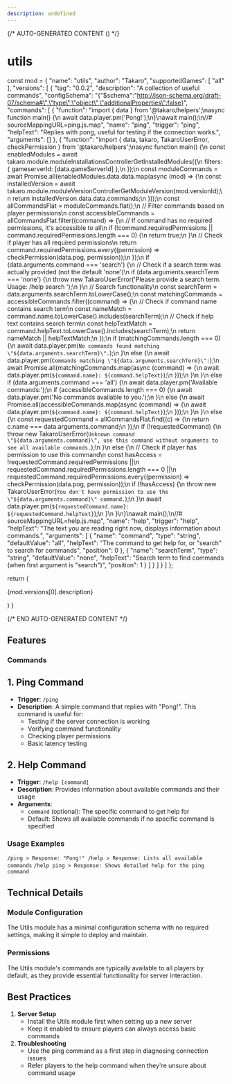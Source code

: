 ```yaml
---
description: undefined
---
```


{/* AUTO-GENERATED CONTENT () */}


# utils

  const mod = {
  "name": "utils",
  "author": "Takaro",
  "supportedGames": [
    "all"
  ],
  "versions": [
    {
      "tag": "0.0.2",
      "description": "A collection of useful commands",
      "configSchema": "{\"$schema\":\"http://json-schema.org/draft-07/schema#\",\"type\":\"object\",\"additionalProperties\":false}",
      "commands": [
        {
          "function": "import { data } from '@takaro/helpers';\nasync function main() {\n    await data.player.pm('Pong!');\n}\nawait main();\n//# sourceMappingURL=ping.js.map",
          "name": "ping",
          "trigger": "ping",
          "helpText": "Replies with pong, useful for testing if the connection works.",
          "arguments": []
        },
        {
          "function": "import { data, takaro, TakaroUserError, checkPermission } from '@takaro/helpers';\nasync function main() {\n    const enabledModules = await takaro.module.moduleInstallationsControllerGetInstalledModules({\n        filters: { gameserverId: [data.gameServerId] },\n    });\n    const moduleCommands = await Promise.all(enabledModules.data.data.map(async (mod) => {\n        const installedVersion = await takaro.module.moduleVersionControllerGetModuleVersion(mod.versionId);\n        return installedVersion.data.data.commands;\n    }));\n    const allCommandsFlat = moduleCommands.flat();\n    // Filter commands based on player permissions\n    const accessibleCommands = allCommandsFlat.filter((command) => {\n        // If command has no required permissions, it's accessible to all\n        if (!command.requiredPermissions || command.requiredPermissions.length === 0) {\n            return true;\n        }\n        // Check if player has all required permissions\n        return command.requiredPermissions.every((permission) => checkPermission(data.pog, permission));\n    });\n    if (data.arguments.command === 'search') {\n        // Check if a search term was actually provided (not the default 'none')\n        if (data.arguments.searchTerm === 'none') {\n            throw new TakaroUserError('Please provide a search term. Usage: /help search <term>');\n        }\n        // Search functionality\n        const searchTerm = data.arguments.searchTerm.toLowerCase();\n        const matchingCommands = accessibleCommands.filter((command) => {\n            // Check if command name contains search term\n            const nameMatch = command.name.toLowerCase().includes(searchTerm);\n            // Check if help text contains search term\n            const helpTextMatch = command.helpText.toLowerCase().includes(searchTerm);\n            return nameMatch || helpTextMatch;\n        });\n        if (matchingCommands.length === 0) {\n            await data.player.pm(`No commands found matching \"${data.arguments.searchTerm}\".`);\n        }\n        else {\n            await data.player.pm(`Commands matching \"${data.arguments.searchTerm}\":`);\n            await Promise.all(matchingCommands.map(async (command) => {\n                await data.player.pm(`${command.name}: ${command.helpText}`);\n            }));\n        }\n    }\n    else if (data.arguments.command === 'all') {\n        await data.player.pm('Available commands:');\n        if (accessibleCommands.length === 0) {\n            await data.player.pm('No commands available to you.');\n        }\n        else {\n            await Promise.all(accessibleCommands.map(async (command) => {\n                await data.player.pm(`${command.name}: ${command.helpText}`);\n            }));\n        }\n    }\n    else {\n        const requestedCommand = allCommandsFlat.find((c) => {\n            return c.name === data.arguments.command;\n        });\n        if (!requestedCommand) {\n            throw new TakaroUserError(`Unknown command \"${data.arguments.command}\", use this command without arguments to see all available commands.`);\n        }\n        else {\n            // Check if player has permission to use this command\n            const hasAccess = !requestedCommand.requiredPermissions ||\n                requestedCommand.requiredPermissions.length === 0 ||\n                requestedCommand.requiredPermissions.every((permission) => checkPermission(data.pog, permission));\n            if (!hasAccess) {\n                throw new TakaroUserError(`You don't have permission to use the \"${data.arguments.command}\" command.`);\n            }\n            await data.player.pm(`${requestedCommand.name}: ${requestedCommand.helpText}`);\n        }\n    }\n}\nawait main();\n//# sourceMappingURL=help.js.map",
          "name": "help",
          "trigger": "help",
          "helpText": "The text you are reading right now, displays information about commands.",
          "arguments": [
            {
              "name": "command",
              "type": "string",
              "defaultValue": "all",
              "helpText": "The command to get help for, or \"search\" to search for commands",
              "position": 0
            },
            {
              "name": "searchTerm",
              "type": "string",
              "defaultValue": "none",
              "helpText": "Search term to find commands (when first argument is \"search\")",
              "position": 1
            }
          ]
        }
      ]
    }
  ]
};

  return (
    <div>
      <p>{mod.versions[0].description}</p>
      <Commands commands={mod.versions[0].commands} />
      <CronJobs cronJobs={mod.versions[0].cronJobs} />
      <Hooks hooks={mod.versions[0].hooks} />
      <Config configSchema={mod.versions[0].configSchema} />
    </div>
  )
}

<Module />

{/* END AUTO-GENERATED CONTENT */}

## Features

### Commands

## 1. Ping Command

- **Trigger**: `/ping`
- **Description**: A simple command that replies with "Pong!". This command is useful for:
    - Testing if the server connection is working
    - Verifying command functionality
    - Checking player permissions
    - Basic latency testing

## 2. Help Command

- **Trigger**: `/help [command]`
- **Description**: Provides information about available commands and their usage
- **Arguments**:
    - `command` (optional): The specific command to get help for
    - Default: Shows all available commands if no specific command is specified

### Usage Examples


`/ping > Response: "Pong!" /help > Response: Lists all available commands`
`/help ping > Response: Shows detailed help for the ping command`

## Technical Details

### Module Configuration

The Utils module has a minimal configuration schema with no required settings, making it simple to deploy and maintain.

### Permissions

The Utils module's commands are typically available to all players by default, as they provide essential functionality for server interaction.

## Best Practices

1. **Server Setup**
    - Install the Utils module first when setting up a new server
    - Keep it enabled to ensure players can always access basic commands
3. **Troubleshooting**
    - Use the ping command as a first step in diagnosing connection issues
    - Refer players to the help command when they're unsure about command usage